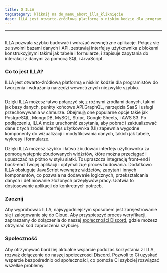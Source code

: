 ```yaml
---
title: O ILLA
tagCategory: kliknij na do_menu_about_illa_kliknięcie
desc: ILLA jest otwarto-źródłową platformą o niskim kodzie dla programistów do tworzenia i wdrażania narzędzi wewnętrznych niezwykle szybko.
---
```


* * *

## <Heading hidden>O ILLA</Heading>

ILLA pozwala szybko budować i wdrażać wewnętrzne aplikacje. Połącz się ze swoimi bazami danych i API, zestawiaj interfejsy użytkownika z blokami konstrukcyjnymi takimi jak tabele i formularze, i zapisuje zapytania do interakcji z danymi za pomocą SQL i JavaScript.

### Co to jest ILLA?

ILLA jest otwarto-źródłową platformą o niskim kodzie dla programistów do tworzenia i wdrażania narzędzi wewnętrznych niezwykle szybko.

<img
  src='https://cdn.illacloud.com/official-website/img/docs/introduction/about-illa-cloud.png'
  alt=""
/>

Dzięki ILLA możesz łatwo połączyć się z różnymi źródłami danych, takimi jak bazy danych, punkty końcowe API/GraphQL, narzędzia SaaS i usługi przechowywania w chmurze. Obejmują one popularne opcje takie jak PostgreSQL, MongoDB, MySQL, Stripe, Google Sheets, i AWS S3. Po podłączeniu, ILLA może uruchomić zapytania, aby pobrać i zaktualizować dane z tych źródeł. Interfejs użytkownika (UI) zapewnia wygodne komponenty do wizualizacji i modyfikowania danych, takich jak tabele, wykresy i formularze.

Dzięki ILLA możesz szybko i łatwo zbudować interfejs użytkownika za pomocą wstępnie zbudowanych widżetów, które można przeciągać i upuszczać na płótno w stylu siatki. To upraszcza integrację front-end i back-end Twojej aplikacji i optymalizuje proces budowania. Dodatkowo ILLA obsługuje JavaScript wewnątrz widżetów, zapytań i innych komponentów, co pozwala na dodawanie logicznych, przekształcania danych i definiowanie złożonych przepływów pracy. Ułatwia to dostosowanie aplikacji do konkretnych potrzeb.

### Zacznij

Aby wypróbować ILLA, najwygodniejszym sposobem jest zarejestrowanie się i zalogowanie się do [Cloud](https://cloud.illacloud.com/). 
Aby przyspieszyć proces weryfikacji, zapraszamy do dołączenia do naszej [społeczności Discord](https://discord.gg/illacloud), gdzie możesz otrzymać kod zaproszenia szybciej.

### Społeczność

Aby otrzymywać bardziej aktualne wsparcie podczas korzystania z ILLA, rozważ dołączenie do naszej [społeczności Discord](https://discord.gg/illacloud). Pozwoli to Ci uzyskać wsparcie bezpośrednio od społeczności, co pomoże Ci szybciej rozwiązać wszelkie problemy. 
